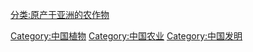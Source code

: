 [[分类:原产于亚洲的农作物|分类:原产于亚洲的农作物]]
[[Category:中国植物|Category:中国植物]]
[[Category:中国农业|Category:中国农业]]
[[Category:中国发明|Category:中国发明]]